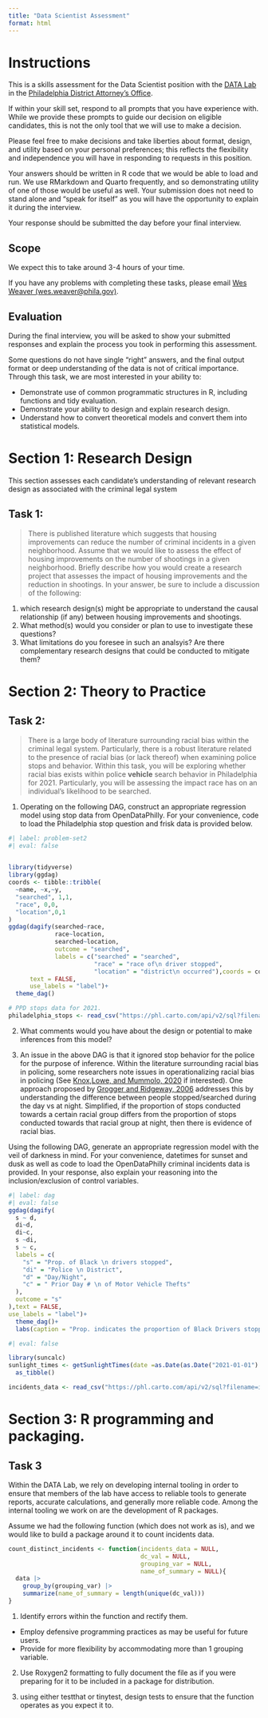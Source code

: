 ```yaml
---
title: "Data Scientist Assessment"
format: html
---
```


# Instructions

This is a skills assessment for the Data Scientist position with the [DATA Lab](https://phillyda.org/data-lab/) in the [Philadelphia District Attorney's Office](https://phillyda.org/).  

If within your skill set, respond to all prompts that you have experience with. While we provide these prompts to guide our decision on eligible candidates, this is not the only tool that we will use to make a decision.

Please feel free to make decisions and take liberties about format, design, and utility based on your personal preferences; this reflects the flexibility and independence you will have in responding to requests in this position.

Your answers should be written in R code that we would be able to load and run. We use RMarkdown and Quarto frequently, and so demonstrating utility of one of those would be useful as well. Your submission does not need to stand alone and "speak for itself" as you will have the opportunity to explain it during the interview.

Your response should be submitted the day before your final interview. 

## Scope

We expect this to take around 3-4 hours of your time. 

If you have any problems with completing these tasks, please email [Wes Weaver (wes.weaver@phila.gov)](mailto:wes.weaver@phila.gov). 

## Evaluation

During the final interview, you will be asked to show your submitted responses and explain the process you took in performing this assessment. 

Some questions do not have single "right" answers, and the final output format or deep understanding of the data is not of critical importance. Through this task, we are most interested in your ability to:

* Demonstrate use of common programmatic structures in R, including functions and tidy evaluation. 
* Demonstrate your ability to design and explain research design.
* Understand how to convert theoretical models and convert them into statistical models.


# Section 1: Research Design
This section assesses each candidate's understanding of relevant research design as associated with the criminal legal system

## Task 1: 
> There is published literature which suggests that housing improvements can reduce the number of criminal incidents in a given neighborhood. Assume that we would like to assess the effect of housing improvements on the number of shootings in a given neighborhood. Briefly describe how you would create a research project that assesses the impact of housing improvements and the reduction in shootings. In your answer, be sure to include a discussion of the following:

  1) which research design(s) might be appropriate to understand the causal relationship (if any) between housing improvements and shootings.
  2) What method(s) would you consider or plan to use to investigate these questions?
  3) What limitations do you foresee in such an analsyis? Are there complementary research designs that could be conducted to mitigate them?
  
# Section 2: Theory to Practice
## Task 2:
> There is a large body of literature surrounding racial bias within the criminal legal system. Particularly, there is a robust literature related to the presence of racial bias (or lack thereof) when examining police stops and behavior. Within this task, you will be exploring whether racial bias exists within police **vehicle** search behavior in Philadelphia for 2021. Particularly, you will be assessing the impact race has on an individual's likelihood to be searched. 

1) Operating on the following DAG, construct an appropriate regression model using stop data from OpenDataPhilly. For your convenience, code to load the Philadelphia stop question and frisk data is provided below. 

```r
#| label: problem-set2
#| eval: false

  
library(tidyverse)
library(ggdag)
coords <- tibble::tribble(
  ~name, ~x,~y,
  "searched", 1,1,
  "race", 0,0,
  "location",0,1
)
ggdag(dagify(searched~race,
             race~location,
             searched~location,
             outcome = "searched",
             labels = c("searched" = "searched",
                        "race" = "race of\n driver stopped",
                        "location" = "district\n occurred"),coords = coords),
      text = FALSE,
      use_labels = "label")+ 
  theme_dag()

# PPD stops data for 2021.
philadelphia_stops <- read_csv("https://phl.carto.com/api/v2/sql?filename=car_ped_stops&format=csv&skipfields=cartodb_id,the_geom,the_geom_webmercator&q=SELECT%20*,%20ST_Y(the_geom)%20AS%20lat,%20ST_X(the_geom)%20AS%20lng%20FROM%20car_ped_stops%20WHERE%20datetimeoccur%20%3E=%20%272021-01-01%27")

```

2) What comments would you have about the design or potential to make inferences from this model?

3) An issue in the above DAG is that it ignored stop behavior for the police for the purpose of inference. Within the literature surrounding racial bias in policing, some researchers note issues in operationalizing racial bias in policing (See [Knox,Lowe, and Mummolo, 2020](https://www.cambridge.org/core/journals/american-political-science-review/article/administrative-records-mask-racially-biased-policing/66BC0F9998543868BB20F241796B79B8) if interested). One approach proposed by  [Grogger and Ridgeway, 2006](https://www.rand.org/content/dam/rand/pubs/reprints/2007/RAND_RP1253.pdf) addresses this by understanding the difference between people stopped/searched during the day vs at night. Simplified, if the proportion of stops conducted towards a certain racial group differs from the proportion of stops conducted towards that racial group at night, then there is evidence of racial bias. 

Using the following DAG, generate an appropriate regression model with the veil of darkness in mind. For your convenience, datetimes for sunset and dusk as well as code to load the OpenDataPhilly criminal incidents data is provided. In your response, also explain your reasoning into the inclusion/exclusion of control variables.

```r
#| label: dag
#| eval: false
ggdag(dagify(
  s ~ d,
  di~d,
  di~c,
  s ~di,
  s ~ c,
  labels = c(
    "s" = "Prop. of Black \n drivers stopped",
    "di" = "Police \n District",
    "d" = "Day/Night",
    "c" = " Prior Day # \n of Motor Vehicle Thefts"
  ),
  outcome = "s"
),text = FALSE,
use_labels = "label")+
  theme_dag()+
  labs(caption = "Prop. indicates the proportion of Black Drivers stopped.")
```

```r
#| eval: false

library(suncalc)
sunlight_times <- getSunlightTimes(date =as.Date(as.Date("2021-01-01"):as.Date("2021-12-31"),origin = "1970-01-01") ,lat =39.9526 ,lon = 75.1652) |> 
  as_tibble()

incidents_data <- read_csv("https://phl.carto.com/api/v2/sql?filename=incidents_part1_part2&format=csv&q=SELECT%20*%20,%20ST_Y(the_geom)%20AS%20lat,%20ST_X(the_geom)%20AS%20lng%20FROM%20incidents_part1_part2%20WHERE%20dispatch_date_time%20%3E=%20%272021-01-01%27%20AND%20dispatch_date_time%20%3C%20%272022-01-01%27")
```

# Section 3: R programming and packaging.
## Task 3
Within the DATA Lab, we rely on developing internal tooling in order to ensure that members of the lab have access to reliable tools to generate reports, accurate calculations, and generally more reliable code. Among the internal tooling we work on are the development of R packages.

Assume we had the following function (which does not work as is), and we would like to build a package around it to count incidents data.

```r
count_distinct_incidents <- function(incidents_data = NULL,
                                     dc_val = NULL,
                                     grouping_var = NULL,
                                     name_of_summary = NULL){
  data |> 
    group_by(grouping_var) |> 
    summarize(name_of_summary = length(unique(dc_val)))
}
```

1) Identify errors within the function and rectify them.
- Employ defensive programming practices as may be useful for future users.
- Provide for more flexibility by accommodating more than 1 grouping variable.

2) Use Roxygen2 formatting to fully document the file as if you were preparing for it to be included in a package for distribution.

3) using either testthat or tinytest, design tests to ensure that the function operates as you expect it to.

